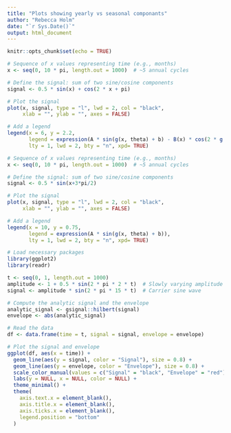 ```yaml
---
title: "Plots showing yearly vs seasonal componants"
author: "Rebecca Holm"
date: "`r Sys.Date()`"
output: html_document
---
```


```r
knitr::opts_chunk$set(echo = TRUE)
```

```r
# Sequence of x values representing time (e.g., months)
x <- seq(0, 10 * pi, length.out = 1000)  # ~5 annual cycles

# Define the signal: sum of two sine/cosine components
signal <- 0.5 * sin(x) + cos(2 * x + pi)

# Plot the signal
plot(x, signal, type = "l", lwd = 2, col = "black",
     xlab = "", ylab = "", axes = FALSE)

# Add a legend
legend(x = 6, y = 2.2,
       legend = expression(A * sin(g(x, theta) + b) - B(x) * cos(2 * g(x, theta) + 2 * b)),
       lty = 1, lwd = 2, bty = "n", xpd= TRUE)

```


```r
# Sequence of x values representing time (e.g., months)
x <- seq(0, 10 * pi, length.out = 1000)  # ~5 annual cycles

# Define the signal: sum of two sine/cosine components
signal <- 0.5 * sin(x+3*pi/2)

# Plot the signal
plot(x, signal, type = "l", lwd = 2, col = "black",
     xlab = "", ylab = "", axes = FALSE)

# Add a legend
legend(x = 10, y = 0.75,
       legend = expression(A * sin(g(x, theta) + b)),
       lty = 1, lwd = 2, bty = "n", xpd= TRUE)

```



```r
# Load necessary packages
library(ggplot2)
library(readr)

t <- seq(0, 1, length.out = 1000)
amplitude <- 1 + 0.5 * sin(2 * pi * 2 * t)  # Slowly varying amplitude
signal <- amplitude * sin(2 * pi * 15 * t)  # Carrier sine wave

# Compute the analytic signal and the envelope
analytic_signal <- gsignal::hilbert(signal)
envelope <- abs(analytic_signal)

# Read the data
df <- data.frame(time = t, signal = signal, envelope = envelope)

# Plot the signal and envelope
ggplot(df, aes(x = time)) +
  geom_line(aes(y = signal, color = "Signal"), size = 0.8) +
  geom_line(aes(y = envelope, color = "Envelope"), size = 0.8) +
  scale_color_manual(values = c("Signal" = "black", "Envelope" = "red")) +
  labs(y = NULL, x = NULL, color = NULL) +
  theme_minimal() +
  theme(
    axis.text.x = element_blank(),
    axis.title.x = element_blank(),
    axis.ticks.x = element_blank(),
    legend.position = "bottom"
  )

```

